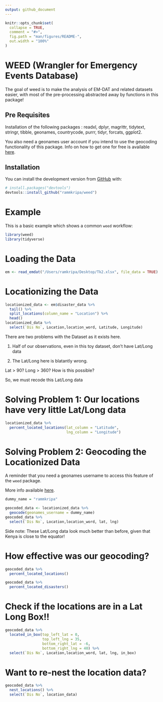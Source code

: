 ```yaml
---
output: github_document
---
```


<!-- README.md is generated from README.Rmd. Please edit that file -->

```r
knitr::opts_chunk$set(
  collapse = TRUE,
  comment = "#>",
  fig.path = "man/figures/README-",
  out.width = "100%"
)
```

# WEED (Wrangler for Emergency Events Database)

<!-- badges: start -->
<!-- badges: end -->

The goal of weed is to make the analysis of EM-DAT and related datasets easier, with most of the pre-processing abstracted away by functions in this package!

## Pre Requisites

Installation of the following packages : 
    readxl,
    dplyr,
    magrittr,
    tidytext,
    stringr,
    tibble,
    geonames,
    countrycode,
    purrr,
    tidyr,
    forcats,
    ggplot2.
    
You also need a geonames user account if you intend to use the geocoding functionality of this package. Info on how to get one for free is available [here](https://www.geonames.org/manual.html).

## Installation

You can install the development version from [GitHub](https://github.com/rammkripa/weed) with:

``` r
# install.packages("devtools")
devtools::install_github("rammkripa/weed")
```
# Example

This is a basic example which shows a common ``weed`` workflow:

```r
library(weed)
library(tidyverse)
```

# Loading the Data
```r
em <- read_emdat("/Users/ramkripa/Desktop/Tk2.xlsx", file_data = TRUE)
```

# Locationizing the Data
```r
locationized_data <- em$disaster_data %>%
  tail() %>%
  split_locations(column_name = "Location") %>%
  head()
locationized_data %>%
  select(`Dis No`, Location,location_word, Latitude, Longitude)
```

There are two problems with the Dataset as it exists here.

1. Half of our observations, even in this toy dataset, don't have Lat/Long data

2. The Lat/Long here is blatantly wrong.

Lat > 90?
Long > 360? 
How is this possible?

So, we must recode this Lat/Long data

# Solving Problem 1: Our locations have very little Lat/Long data

```r
locationized_data %>%
  percent_located_locations(lat_column = "Latitude",
                            lng_column = "Longitude")
```


# Solving Problem 2: Geocoding the Locationized Data

A reminder that you need a geonames username to access this feature of the ``weed`` package.

More info available [here](https://www.geonames.org/manual.html).

```r
dummy_name = "rammkripa"
```

```r
geocoded_data <- locationized_data %>%
  geocode(geonames_username = dummy_name)
geocoded_data %>%
  select(`Dis No`, Location,location_word, lat, lng)
```

Side note: These Lat/Long data look much better than before, given that Kenya is close to the equator!

# How effective was our geocoding?

```r
geocoded_data %>%
  percent_located_locations()
```

```r
geocoded_data %>%
  percent_located_disasters()
```

# Check if the locations are in a Lat Long Box!!

```r
geocoded_data %>%
  located_in_box(top_left_lat = 0, 
                 top_left_lng = 35, 
                 bottom_right_lat = -6, 
                 bottom_right_lng = 40) %>%
  select(`Dis No`, Location,location_word, lat, lng, in_box)
```


# Want to re-nest the location data?

```r
geocoded_data %>%
  nest_locations() %>%
  select(`Dis No`, location_data)
```
